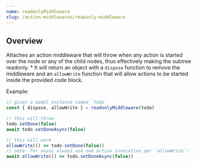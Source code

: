 ```yaml
---
name: readonlyMiddleware
slug: /action-middlewares/readonly-middleware
---
```


## Overview

Attaches an action middleware that will throw when any action is started over the node or any of the child nodes, thus effectively making the subtree readonly. \* It will return an object with a `dispose` function to remove the middleware and an `allowWrite` function that will allow actions to be started inside the provided code block.

Example:

```ts
// given a model instance named `todo`
const { dispose, allowWrite } = readonlyMiddleware(todo)

// this will throw
todo.setDone(false)
await todo.setDoneAsync(false)

// this will work
allowWrite(() => todo.setDone(false))
// note: for async always use one action invocation per `allowWrite`!
await allowWrite(() => todo.setDoneAsync(false))
```
